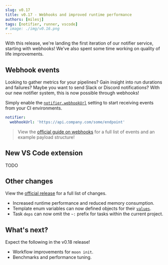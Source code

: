 ```yaml
---
slug: v0.17
title: v0.17 - Webhooks and improved runtime performance
authors: [milesj]
tags: [notifier, runner, vscode]
# image: ./img/v0.16.png
---
```



With this release, we're landing the first iteration of our notifier service, starting with
webhooks! We've also spent some time working on quality of life improvements.

<!--truncate-->

## Webhook events

Looking to gather metrics for your pipelines? Gain insight into run durations and failures? Maybe
you want to send Slack or Discord notifications? With our new notifier system, this is now possible
through webhooks!

Simply enable the [`notifier.webhookUrl`](../docs/config/workspace#webhookurl) setting to start
receiving events from your CI environments.

```yaml title=".moon/workspace.yml"
notifier:
  webhookUrl: 'https://api.company.com/some/endpoint'
```

> View the [official guide on webhooks](../docs/guides/webhooks) for a full list of events and an
> example payload structure!

## New VS Code extension

TODO

## Other changes

View the
[official release](https://github.com/moonrepo/moon/releases/tag/%40moonrepo%2Fcli%400.17.0) for a
full list of changes.

- Increased runtime performance and reduced memory consumption.
- Template enum variables can now defined objects for their
  [`values`](../docs/config/template#values).
- Task `deps` can now omit the `~:` prefix for tasks within the current project.

## What's next?

Expect the following in the v0.18 release!

- Workflow improvements for `moon init`.
- Benchmarks and performance tuning.

